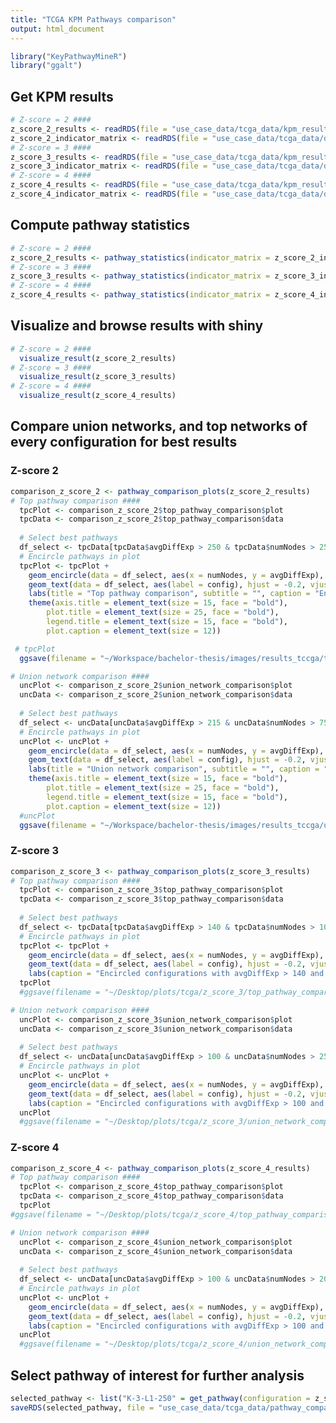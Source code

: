 ```yaml
---
title: "TCGA KPM Pathways comparison"
output: html_document
---
```


```r
library("KeyPathwayMineR")
library("ggalt")
```

## Get KPM results
```r
# Z-score = 2 ####
z_score_2_results <- readRDS(file = "use_case_data/tcga_data/kpm_results/ines_greedy_results_prostate_tumor_z_score_2.rds")
z_score_2_indicator_matrix <- readRDS(file = "use_case_data/tcga_data/data/counts_matrix_z_2.rds") 
# Z-score = 3 ####
z_score_3_results <- readRDS(file = "use_case_data/tcga_data/kpm_results/ines_greedy_results_prostate_tumor_z_score_3.rds")
z_score_3_indicator_matrix <- readRDS(file = "use_case_data/tcga_data/data/counts_matrix_z_3.rds") 
# Z-score = 4 ####
z_score_4_results <- readRDS(file = "use_case_data/tcga_data/kpm_results/ines_greedy_results_prostate_tumor_z_score_4.rds")
z_score_4_indicator_matrix <- readRDS(file = "use_case_data/tcga_data/data/counts_matrix_z_4.rds") 
```

## Compute pathway statistics
```r
# Z-score = 2 ####
z_score_2_results <- pathway_statistics(indicator_matrix = z_score_2_indicator_matrix, result = z_score_2_results)
# Z-score = 3 ####
z_score_3_results <- pathway_statistics(indicator_matrix = z_score_3_indicator_matrix, result = z_score_3_results)
# Z-score = 4 ####
z_score_4_results <- pathway_statistics(indicator_matrix = z_score_4_indicator_matrix, result = z_score_4_results)
```

## Visualize and browse results with shiny
```r
# Z-score = 2 ####
  visualize_result(z_score_2_results)
# Z-score = 3 ####
  visualize_result(z_score_3_results)
# Z-score = 4 ####
  visualize_result(z_score_4_results)
```

## Compare union networks, and top networks of every configuration for best results
### Z-score 2
```r
comparison_z_score_2 <- pathway_comparison_plots(z_score_2_results)
# Top pathway comparison ####
  tpcPlot <- comparison_z_score_2$top_pathway_comparison$plot
  tpcData <- comparison_z_score_2$top_pathway_comparison$data
  
  # Select best pathways
  df_select <- tpcData[tpcData$avgDiffExp > 250 & tpcData$numNodes > 25, ] 
  # Encircle pathways in plot
  tpcPlot <- tpcPlot +
    geom_encircle(data = df_select, aes(x = numNodes, y = avgDiffExp), color = "red", spread = 0.001) +
    geom_text(data = df_select, aes(label = config), hjust = -0.2, vjust = 0,angle = 30) +
    labs(title = "Top pathway comparison", subtitle = "", caption = "Encircled configurations with avgDiffExp > 250 and numNodes > 25") + 
    theme(axis.title = element_text(size = 15, face = "bold"),
        plot.title = element_text(size = 25, face = "bold"),
        legend.title = element_text(size = 15, face = "bold"),
        plot.caption = element_text(size = 12))

 # tpcPlot
  ggsave(filename = "~/Workspace/bachelor-thesis/images/results_tccga/top_pathway_comparison_z2.png", tpcPlot, width = 14, height = 9)

# Union network comparison ####
  uncPlot <- comparison_z_score_2$union_network_comparison$plot
  uncData <- comparison_z_score_2$union_network_comparison$data
  
  # Select best pathways
  df_select <- uncData[uncData$avgDiffExp > 215 & uncData$numNodes > 75, ] 
  # Encircle pathways in plot
  uncPlot <- uncPlot +
    geom_encircle(data = df_select, aes(x = numNodes, y = avgDiffExp), color = "red", spread = 0.001) +
    geom_text(data = df_select, aes(label = config), hjust = -0.2, vjust = 0,angle = 30) +
    labs(title = "Union network comparison", subtitle = "", caption = "Encircled configurations with avgDiffExp > 215 and numNodes > 75") + 
    theme(axis.title = element_text(size = 15, face = "bold"),
        plot.title = element_text(size = 25, face = "bold"),
        legend.title = element_text(size = 15, face = "bold"),
        plot.caption = element_text(size = 12))
  #uncPlot
  ggsave(filename = "~/Workspace/bachelor-thesis/images/results_tccga/union_network_comparison_z2.png", uncPlot, width = 14, height = 9)

```

### Z-score 3
```r
comparison_z_score_3 <- pathway_comparison_plots(z_score_3_results)
# Top pathway comparison ####
  tpcPlot <- comparison_z_score_3$top_pathway_comparison$plot
  tpcData <- comparison_z_score_3$top_pathway_comparison$data
  
  # Select best pathways
  df_select <- tpcData[tpcData$avgDiffExp > 140 & tpcData$numNodes > 10, ] 
  # Encircle pathways in plot
  tpcPlot <- tpcPlot +
    geom_encircle(data = df_select, aes(x = numNodes, y = avgDiffExp), color = "red", spread = 0.001) +
    geom_text(data = df_select, aes(label = config), hjust = -0.2, vjust = 0,angle = 30) +
    labs(caption = "Encircled configurations with avgDiffExp > 140 and numNodes > 10") 
  tpcPlot
  #ggsave(filename = "~/Desktop/plots/tcga/z_score_3/top_pathway_comparison_z3.png", tpcPlot, width = 14, height = 8)

# Union network comparison ####
  uncPlot <- comparison_z_score_3$union_network_comparison$plot
  uncData <- comparison_z_score_3$union_network_comparison$data
  
  # Select best pathways
  df_select <- uncData[uncData$avgDiffExp > 100 & uncData$numNodes > 25, ] 
  # Encircle pathways in plot
  uncPlot <- uncPlot +
    geom_encircle(data = df_select, aes(x = numNodes, y = avgDiffExp), color = "red", spread = 0.001) +
    geom_text(data = df_select, aes(label = config), hjust = -0.2, vjust = 0,angle = 30) +
    labs(caption = "Encircled configurations with avgDiffExp > 100 and numNodes > 25") 
  uncPlot
  #ggsave(filename = "~/Desktop/plots/tcga/z_score_3/union_network_comparison_z3.png", uncPlot, width = 14, height = 8)
```
### Z-score 4
```r
comparison_z_score_4 <- pathway_comparison_plots(z_score_4_results)
# Top pathway comparison ####
  tpcPlot <- comparison_z_score_4$top_pathway_comparison$plot
  tpcData <- comparison_z_score_4$top_pathway_comparison$data
  tpcPlot
#ggsave(filename = "~/Desktop/plots/tcga/z_score_4/top_pathway_comparison_z4.png", tpcPlot, width = 14, height = 8)

# Union network comparison ####
  uncPlot <- comparison_z_score_4$union_network_comparison$plot
  uncData <- comparison_z_score_4$union_network_comparison$data
  
  # Select best pathways
  df_select <- uncData[uncData$avgDiffExp > 100 & uncData$numNodes > 20, ] 
  # Encircle pathways in plot
  uncPlot <- uncPlot +
    geom_encircle(data = df_select, aes(x = numNodes, y = avgDiffExp), color = "red", spread = 0.001) +
    geom_text(data = df_select, aes(label = config), hjust = -0.2, vjust = 0,angle = 30) +
    labs(caption = "Encircled configurations with avgDiffExp > 100 and numNodes > 20") 
  uncPlot
  #ggsave(filename = "~/Desktop/plots/tcga/z_score_4/union_network_comparison_z4.png", uncPlot, width = 14, height = 8)
```

## Select pathway of interest for further analysis
```r
selected_pathway <- list("K-3-L1-250" = get_pathway(configuration = z_score_2_results@configurations$`K-3-L1-250`, pathway_name = "Pathway-1"))
saveRDS(selected_pathway, file = "use_case_data/tcga_data/pathway_comparison/selected_pathway_z2.rds")
```